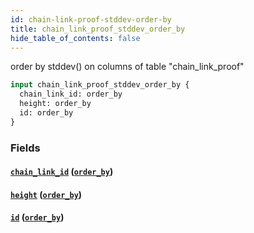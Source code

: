 ```yaml
---
id: chain-link-proof-stddev-order-by
title: chain_link_proof_stddev_order_by
hide_table_of_contents: false
---
```


order by stddev() on columns of table "chain_link_proof"

```graphql
input chain_link_proof_stddev_order_by {
  chain_link_id: order_by
  height: order_by
  id: order_by
}
```

### Fields

#### [`chain_link_id`](#) ([`order_by`](../enums/order-by))

#### [`height`](#) ([`order_by`](../enums/order-by))

#### [`id`](#) ([`order_by`](../enums/order-by))
